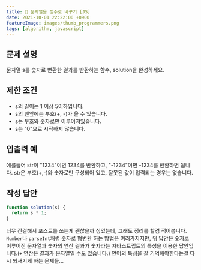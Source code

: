 ```yaml
---
title: 🤹 문자열을 정수로 바꾸기 [JS]
date: 2021-10-01 22:22:00 +0900
featureImage: images/thumb_programmers.png
tags: [algorithm, javascript]
---
```


## 문제 설명

문자열 s를 숫자로 변환한 결과를 반환하는 함수, solution을 완성하세요.

## 제한 조건

- s의 길이는 1 이상 5이하입니다.
- s의 맨앞에는 부호(+, -)가 올 수 있습니다.
- s는 부호와 숫자로만 이루어져있습니다.
- s는 "0"으로 시작하지 않습니다.

## 입출력 예

예를들어 str이 "1234"이면 1234를 반환하고, "-1234"이면 -1234를 반환하면 됩니다.
str은 부호(+,-)와 숫자로만 구성되어 있고, 잘못된 값이 입력되는 경우는 없습니다.

## 작성 답안

```js
function solution(s) {
  return s * 1;
}
```

너무 간결해서 포스트를 쓰는게 괜찮을까 싶었는데, 그래도 정리를 할겸 적어봅니다.
`Number`나 `parseInt`처럼 숫자로 형변환 하는 방법은 여러가지지만, 위 답안은 숫자로 이루어진 문자열과 숫자의 연산 결과가 숫자라는 자바스트립트의 특성을 이용한 답안입니다.(`+` 연산은 결과가 문자열일 수도 있습니다.)
언어의 특성을 잘 기억해야한다는걸 다시 되새기게 하는 문제들...
